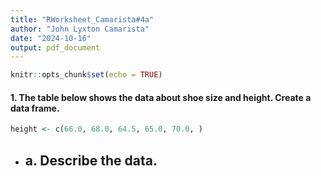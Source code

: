 ```yaml
---
title: "RWorksheet_Camarista#4a"
author: "John Lyxton Camarista"
date: "2024-10-16"
output: pdf_document
---
```


```r
knitr::opts_chunk$set(echo = TRUE)
```

#### 1. The table below shows the data about shoe size and height. Create a data frame.
```r
height <- c(66.0, 68.0, 64.5, 65.0, 70.0, )
```

- a. Describe the data.
  - 